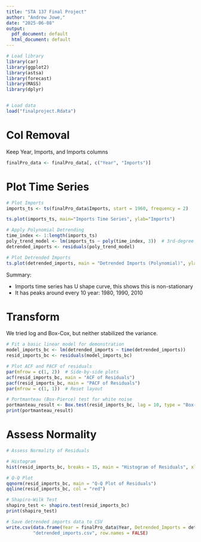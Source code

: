 ```yaml
---
title: "STA 137 Final Project"
author: "Andrew Jowe,"
date: "2025-06-08"
output:
  pdf_document: default
  html_document: default
---
```


```r
# Load library
library(car)
library(ggplot2)
library(astsa)
library(forecast)
library(MASS)
library(dplyr)


# Load data
load("finalproject.Rdata")
```

# Col Removal
Keep Year, Imports, and Imports columns
```r
finalPro_data <- finalPro_data[, c("Year", "Imports")]
```

# Plot Time Series
```r
# Plot Imports
imports_ts <- ts(finalPro_data$Imports, start = 1960, frequency = 2)

ts.plot(imports_ts, main="Imports Time Series", ylab="Imports")
```

```r
# Apply Polynomial Detrending
time_index <- 1:length(imports_ts)
poly_trend_model <- lm(imports_ts ~ poly(time_index, 3))  # 3rd-degree polynomial trend
detrended_imports <- residuals(poly_trend_model)

# Plot Detrended Imports
ts.plot(detrended_imports, main = "Detrended Imports (Polynomial)", ylab = "Residuals")
```

Summary:

- Imports time series has U shape curve, this shows this is non-stationary
- It has peaks around every 10 year: 1980, 1990, 2010

# Transform
We tried log and Box-Cox, but neither stabilized the variance.

```r
# Fit a basic linear model for demonstration
model_imports_bc <- lm(detrended_imports ~ time(detrended_imports))
resid_imports_bc <- residuals(model_imports_bc)

# Plot ACF and PACF of residuals
par(mfrow = c(1, 2))  # Side-by-side plots
acf(resid_imports_bc, main = "ACF of Residuals")
pacf(resid_imports_bc, main = "PACF of Residuals")
par(mfrow = c(1, 1))  # Reset layout
```

```r
# Portmanteau (Box-Pierce) test for white noise
portmanteau_result <- Box.test(resid_imports_bc, lag = 10, type = "Box-Pierce")
print(portmanteau_result)
```

# Assess Normality
```r
# Assess Normality of Residuals

# Histogram
hist(resid_imports_bc, breaks = 15, main = "Histogram of Residuals", xlab = "Residuals", col = "lightblue", border = "white")

# Q-Q Plot
qqnorm(resid_imports_bc, main = "Q-Q Plot of Residuals")
qqline(resid_imports_bc, col = "red")

# Shapiro-Wilk Test
shapiro_test <- shapiro.test(resid_imports_bc)
print(shapiro_test)
```

```r
# Save detrended imports data to CSV
write.csv(data.frame(Year = finalPro_data$Year, Detrended_Imports = detrended_imports),
          "detrended_imports.csv", row.names = FALSE)
```